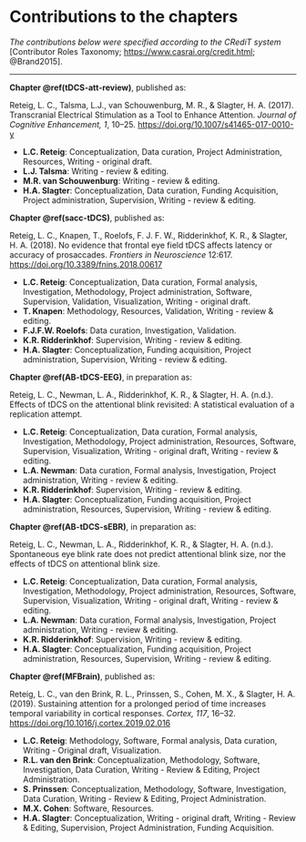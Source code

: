 # Contributions to the chapters {-}
\chaptermark{Contributions to chapters}

\small

_The contributions below were specified according to the CRediT system_ [Contributor Roles Taxonomy; <https://www.casrai.org/credit.html>; @Brand2015].

---

\noindent
__Chapter \@ref(tDCS-att-review)__, published as:

\noindent
Reteig, L. C., Talsma, L.J., van Schouwenburg, M. R., & Slagter, H. A. (2017). Transcranial Electrical
Stimulation as a Tool to Enhance Attention. _Journal of Cognitive Enhancement, 1_, 10–25. <https://doi.org/10.1007/s41465-017-0010-y>

- __L.C. Reteig__: Conceptualization, Data curation, Project Administration, Resources, Writing - original draft.
- __L.J. Talsma__: Writing - review & editing.
- __M.R. van Schouwenburg__: Writing - review & editing.
- __H.A. Slagter__: Conceptualization, Data curation, Funding Acquisition, Project administration, Supervision, Writing - review & editing.

\noindent
__Chapter \@ref(sacc-tDCS)__, published as:

\noindent
Reteig, L. C., Knapen, T., Roelofs, F. J. F. W., Ridderinkhof, K. R., & Slagter, H. A. (2018). No evidence that frontal eye field tDCS affects latency or accuracy of prosaccades. _Frontiers in Neuroscience_ 12:617. <https://doi.org/10.3389/fnins.2018.00617>

- __L.C. Reteig__: Conceptualization, Data curation, Formal analysis, Investigation, Methodology, Project administration, Software, Supervision, Validation, Visualization, Writing - original draft. 
- __T. Knapen__: Methodology, Resources, Validation, Writing - review & editing.
- __F.J.F.W. Roelofs__: Data curation, Investigation, Validation.
- __K.R. Ridderinkhof__: Supervision, Writing - review & editing.
- __H.A. Slagter__: Conceptualization, Funding acquisition, Project administration, Supervision, Writing - review & editing.

\noindent
__Chapter \@ref(AB-tDCS-EEG)__, in preparation as:

\noindent
Reteig, L. C., Newman, L. A., Ridderinkhof, K. R., & Slagter, H. A. (n.d.). Effects of tDCS on the attentional blink revisited: A statistical evaluation of a replication attempt.

- __L.C. Reteig__: Conceptualization, Data curation, Formal analysis, Investigation, Methodology, Project administration, Resources, Software, Supervision, Visualization, Writing - original draft, Writing - review & editing.
- __L.A. Newman__: Data curation, Formal analysis, Investigation, Project administration, Writing - review & editing.
- __K.R. Ridderinkhof__: Supervision, Writing - review & editing.
- __H.A. Slagter__: Conceptualization, Funding acquisition, Project administration, Resources, Supervision, Writing - review & editing.

\clearpage

\noindent
__Chapter \@ref(AB-tDCS-sEBR)__, in preparation as:

\noindent
Reteig, L. C., Newman, L. A., Ridderinkhof, K. R., & Slagter, H. A. (n.d.). Spontaneous eye blink rate does not predict attentional blink size, nor the effects of tDCS on attentional blink size.

- __L.C. Reteig__: Conceptualization, Data curation, Formal analysis, Investigation, Methodology, Project administration, Resources, Software, Supervision, Visualization, Writing - original draft, Writing - review & editing.
- __L.A. Newman__: Data curation, Formal analysis, Investigation, Project administration, Writing - review & editing.
- __K.R. Ridderinkhof__: Supervision, Writing - review & editing.
- __H.A. Slagter__: Conceptualization, Funding acquisition, Project administration, Resources, Supervision, Writing - review & editing.

\noindent
__Chapter \@ref(MFBrain)__, published as:

\noindent 
Reteig, L. C., van den Brink, R. L., Prinssen, S., Cohen, M. X., & Slagter, H. A. (2019). Sustaining attention for a prolonged period of time increases temporal variability in cortical responses. *Cortex, 117*, 16--32. <https://doi.org/10.1016/j.cortex.2019.02.016>

- __L.C. Reteig__: Methodology, Software, Formal analysis, Data curation, Writing - Original draft, Visualization.
- __R.L. van den Brink__: Conceptualization, Methodology, Software, Investigation, Data Curation, Writing - Review & Editing, Project Administration.
- __S. Prinssen__: Conceptualization, Methodology, Software, Investigation, Data Curation, Writing - Review & Editing, Project Administration.
- __M.X. Cohen__: Software, Resources.
- __H.A. Slagter__: Conceptualization, Writing - original draft, Writing - Review & Editing, Supervision, Project Administration, Funding Acquisition.

\normalsize
